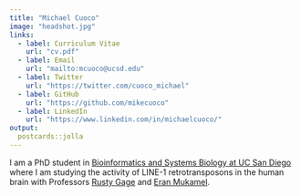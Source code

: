 ```yaml
---
title: "Michael Cuoco"
image: "headshot.jpg"
links:
  - label: Curriculum Vitae
    url: "cv.pdf"
  - label: Email
    url: "mailto:mcuoco@ucsd.edu"
  - label: Twitter
    url: "https://twitter.com/cuoco_michael"
  - label: GitHub
    url: "https://github.com/mikecuoco"
  - label: LinkedIn
    url: "https://www.linkedin.com/in/michaelcuoco/"
output:
  postcards::jolla
---
```

 
I am a PhD student in [Bioinformatics and Systems Biology at UC San Diego](https://bioinformatics.ucsd.edu/) 
where I am studying the activity of LINE-1 retrotransposons in the human brain 
with Professors [Rusty Gage](https://www.salk.edu/scientist/rusty-gage/) and [Eran Mukamel](https://cogsci.ucsd.edu/people/faculty/eran-mukamel.html).

